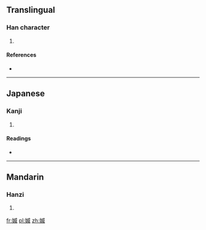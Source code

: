 ==Translingual==

===Han character===
{{Han char|rn=38|rad=女|as=09|sn=12|four=|canj=女戈竹女 (VIHV)|ids=⿰[[女]][[威]]}}

# {{defn|Han|sort=女09}}

====References====
* {{Han ref|kx=0267.050|dkj=06511|dj=0534.090|hdz=21064.090|uh=5A99|ud=23193}}

----

==Japanese==

===Kanji===
{{ja-kanji|grade=|rs=女09}}

# {{defn|lang=ja|sort=女09}}

====Readings====
* {{ja-readings|on=[[い]] (i)|kun=[[うつくしい]] (utsukushii)}}

----

==Mandarin==

===Hanzi===
{{cmn-hanzi|pin=[[wēi]] ([[wei1]])|wg=wei<sup>1</sup>}}

# {{defn|lang=cmn|sort=女09}}

[[fr:媙]]
[[pl:媙]]
[[zh:媙]]